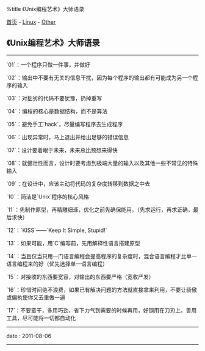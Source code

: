 %title 《Unix编程艺术》大师语录

[[../../../index|首页]] - [[../index|Linux]] - [[index|Other]]
==《Unix编程艺术》大师语录==
----
`01`：一个程序只做一件事，并做好

`02`：输出中不要有无关的信息干扰，因为每个程序的输出都有可能成为另一个程序的输入

`03`：对拙劣的代码不要犹豫，扔掉重写

`04`：编程的核心是数据结构，而不是算法

`05`：避免手工`hack`，尽量编写程序去生成程序

`06`：出现异常时，马上退出并给出足够的错误信息

`07`：设计要着眼于未来，未来总比预想来得快

`08`：就健壮性而言，设计时要考虑到极端大量的输入以及其他一些不常见的特殊输入

`09`：在设计中，应该主动将代码的复杂度转移到数据之中去

`10`：简洁是`Unix`程序的核心风格

`11`：先制作原型，再精雕细琢，优化之前先确保能用。（先求运行，再求正确，最后求快）

`12`：`KISS`——`Keep It Simple, Stupid!`

`13`：如果可能，用`C`编写前，先用解释性语言搭建原型

`14`：当且仅当只用一门语言编程会提高程序的复杂度时，混合语言编程才比单一语言编程来的好（优先选择单一语言编程）

`15`：对接收的东西要宽容，对输出的东西要严格（宽收严发）

`16`：珍惜时间绝不浪费，如果已有解决问题的方法就直接拿来利用，不要让骄傲或偏执使你又去重做一遍

`17`：不要蛮干，多用巧劲，省下力气到需要的时候再用，好钢用在刀刃上。善用工具，尽可能将一切都自动化
----
<red>date</red> : 2011-08-06
----
